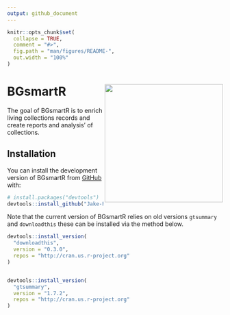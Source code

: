 ```yaml
---
output: github_document
---
```


<!-- README.md is generated from README.Rmd. Please edit that file -->

```r
knitr::opts_chunk$set(
  collapse = TRUE,
  comment = "#>",
  fig.path = "man/figures/README-",
  out.width = "100%"
)
```

# BGsmartR <a href="https://jakepowellcubg.github.io/BGR/"><img src="inst/logo.png" align="right" height="276" /></a>


<!-- badges: start -->
<!-- badges: end -->

The goal of BGsmartR is to  enrich living collections records and create reports and analysis’ of collections.

## Installation

You can install the development version of BGsmartR from [GitHub](https://github.com/) with:

```r
# install.packages("devtools")
devtools::install_github("Jake-Powell/BGsmartR")
```

Note that the current version of BGsmartR relies on old versions `gtsummary` and `downloadthis` these can be installed via the method below.

```r
devtools::install_version(  
  "downloadthis",
  version = "0.3.0",
  repos = "http://cran.us.r-project.org"  
)


devtools::install_version(  
  "gtsummary",
  version = "1.7.2",
  repos = "http://cran.us.r-project.org"  
)

```
